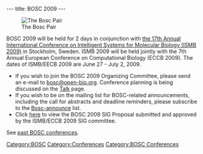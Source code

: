 ---
title: BOSC 2009
---

[[Image:Pear.png|The Bosc Pair]]

BOSC 2009 will be held for 2 days in conjunction with [http://www.iscb.org/ismbeccb2009/index.php the 17th Annual International Conference on Intelligent Systems for Molecular Biology (ISMB 2009)] in Stockholm, Sweden.  ISMB 2009 will  be held jointly with the 7th Annual European Conference on Computational Biology (ECCB 2009). The dates of ISMB/EECB 2009 are  June 27 - July 2, 2009.  

* If you wish to join the BOSC 2009 Organizing Committee, please send an e-mail to [mailto:bosc@open-bio.org bosc@open-bio.org].  Conference planning is being discussed on the [[Talk:BOSC_2009 | Talk]] page.
* If you wish to be on the mailing list for BOSC-related announcements, including the call for abstracts and deadline reminders, please subscribe to the [http://lists.open-bio.org/mailman/listinfo/bosc-announce Bosc-announce] list.
* Click [[Media:Dahlquist_BOSC2009.pdf|here]] to view the BOSC 2009 SIG Proposal submitted and approved by the ISMB/ECCB 2009 SIG committee. 

See [[Past BOSC conferences | past BOSC conferences]].

[[Category:BOSC]] [[Category:Conferences]]
[[Category:BOSC Conferences]]